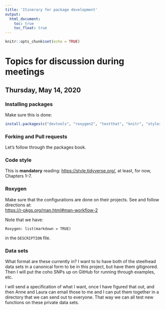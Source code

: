 ```yaml
---
title: 'Itinerary for package development'
output: 
  html_document:
    toc: true
    toc_float: true
---
```


```r
knitr::opts_chunk$set(echo = TRUE)
```




# Topics for discussion during meetings

## Thursday, May 14, 2020

### Installing packages

Make sure this is done:
```r
install.packages(c("devtools", "roxygen2", "testthat", "knitr", "styler"))
```

### Forking and Pull requests

Let's follow through the packages book.

### Code style

This is **mandatory** reading: 
[https://style.tidyverse.org/](https://style.tidyverse.org/), at least, for
now, Chapters 1--7.

### Roxygen

Make sure that the configurations are done on their projects. See and
follow directions at:  
[https://r-pkgs.org/man.html#man-workflow-2](https://r-pkgs.org/man.html#man-workflow-2)

Note that we have:
```
Roxygen: list(markdown = TRUE)
```
in the `DESCRIPTION` file.

### Data sets 

What format are these currently in?  I want to to have both of
the steelhead data sets in a canonical form to be in this project,
but have them gitignored. Then I will put the coho SNPs up on GitHub
for running through examples, etc.

I will send a specification of what I want, once I have figured
that out, and then Anne and Laura can email those to me and I can put them
together in a directory that we can send out to everyone.  That way we
can all test new functions on these private data sets.


